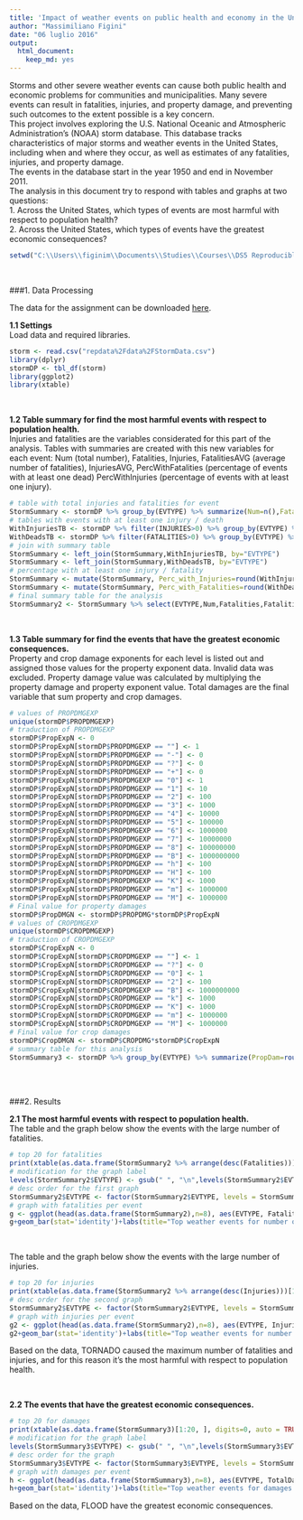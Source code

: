 ---
title: 'Impact of weather events on public health and economy in the United States'
author: "Massimiliano Figini"
date: "06 luglio 2016"
output: 
  html_document: 
    keep_md: yes
---

Storms and other severe weather events can cause both public health and economic problems for communities and municipalities. Many severe events can result in fatalities, injuries, and property damage, and preventing such outcomes to the extent possible is a key concern.  
This project involves exploring the U.S. National Oceanic and Atmospheric Administration's (NOAA) storm database. This database tracks characteristics of major storms and weather events in the United States, including when and where they occur, as well as estimates of any fatalities, injuries, and property damage.  
The events in the database start in the year 1950 and end in November 2011.  
The analysis in this document try to respond with tables and graphs at two questions:  
1. Across the United States, which types of events are most harmful with respect to population health?  
2. Across the United States, which types of events have the greatest economic consequences?  

```{r dir, include=FALSE}
setwd("C:\\Users\\figinim\\Documents\\Studies\\Courses\\DS5 Reproducible Research\\Course_Project_2")
```

<br>

###1. Data Processing  

The data for the assignment can be downloaded [here](https://d396qusza40orc.cloudfront.net/repdata%2Fdata%2FStormData.csv.bz2).  

**1.1 Settings**  
Load data and required libraries.  
```{r read, message=FALSE, warning=FALSE}
storm <- read.csv("repdata%2Fdata%2FStormData.csv")
library(dplyr)
stormDP <- tbl_df(storm)
library(ggplot2)
library(xtable)
```

<br>

**1.2 Table summary for find the most harmful events with respect to population health.**  
Injuries and fatalities are the variables considerated for this part of the analysis. Tables with summaries are created with this new variables for each event: Num (total number), Fatalities, Injuries, FatalitiesAVG (average number of fatalities), InjuriesAVG, PercWithFatalities (percentage of events with at least one dead) PercWithInjuries (percentage of events with at least one injury).
```{r summarize, echo = TRUE}
# table with total injuries and fatalities for event
StormSummary <- stormDP %>% group_by(EVTYPE) %>% summarize(Num=n(),Fatalities=sum(FATALITIES),Fatalities_AVG=round(mean(FATALITIES),2),Injuries=sum(INJURIES),Injuries_AVG=round(mean(INJURIES),2))
# tables with events with at least one injury / death
WithInjuriesTB <- stormDP %>% filter(INJURIES>0) %>% group_by(EVTYPE) %>% summarize(WithInjuries=n())
WithDeadsTB <- stormDP %>% filter(FATALITIES>0) %>% group_by(EVTYPE) %>% summarize(WithDeads=n())
# join with summary table
StormSummary <- left_join(StormSummary,WithInjuriesTB, by="EVTYPE")
StormSummary <- left_join(StormSummary,WithDeadsTB, by="EVTYPE")
# percentage with at least one injury / fatality
StormSummary <- mutate(StormSummary, Perc_with_Injuries=round(WithInjuries/Num*100,2))
StormSummary <- mutate(StormSummary, Perc_with_Fatalities=round(WithDeads/Num*100,2))
# final summary table for the analysis
StormSummary2 <- StormSummary %>% select(EVTYPE,Num,Fatalities,Fatalities_AVG,Perc_with_Fatalities,Injuries,Injuries_AVG,Perc_with_Injuries) %>% arrange(desc(Num))
```

<br>

**1.3 Table summary for find the events that have the greatest economic consequences.**  
Property and crop damage exponents for each level is listed out and assigned those values for the property exponent data. Invalid data was excluded. Property damage value was calculated by multiplying the property damage and property exponent value. Total damages are the final variable that sum property and crop damages.
```{r summarize2, echo = TRUE}
# values of PROPDMGEXP
unique(stormDP$PROPDMGEXP)
# traduction of PROPDMGEXP
stormDP$PropExpN <- 0
stormDP$PropExpN[stormDP$PROPDMGEXP == ""] <- 1
stormDP$PropExpN[stormDP$PROPDMGEXP == "-"] <- 0
stormDP$PropExpN[stormDP$PROPDMGEXP == "?"] <- 0
stormDP$PropExpN[stormDP$PROPDMGEXP == "+"] <- 0
stormDP$PropExpN[stormDP$PROPDMGEXP == "0"] <- 1
stormDP$PropExpN[stormDP$PROPDMGEXP == "1"] <- 10
stormDP$PropExpN[stormDP$PROPDMGEXP == "2"] <- 100
stormDP$PropExpN[stormDP$PROPDMGEXP == "3"] <- 1000
stormDP$PropExpN[stormDP$PROPDMGEXP == "4"] <- 10000
stormDP$PropExpN[stormDP$PROPDMGEXP == "5"] <- 100000
stormDP$PropExpN[stormDP$PROPDMGEXP == "6"] <- 1000000
stormDP$PropExpN[stormDP$PROPDMGEXP == "7"] <- 10000000
stormDP$PropExpN[stormDP$PROPDMGEXP == "8"] <- 100000000
stormDP$PropExpN[stormDP$PROPDMGEXP == "B"] <- 1000000000
stormDP$PropExpN[stormDP$PROPDMGEXP == "h"] <- 100
stormDP$PropExpN[stormDP$PROPDMGEXP == "H"] <- 100
stormDP$PropExpN[stormDP$PROPDMGEXP == "K"] <- 1000
stormDP$PropExpN[stormDP$PROPDMGEXP == "m"] <- 1000000
stormDP$PropExpN[stormDP$PROPDMGEXP == "M"] <- 1000000
# Final value for property damages
stormDP$PropDMGN <- stormDP$PROPDMG*stormDP$PropExpN
# values of CROPDMGEXP
unique(stormDP$CROPDMGEXP)
# traduction of CROPDMGEXP
stormDP$CropExpN <- 0
stormDP$CropExpN[stormDP$CROPDMGEXP == ""] <- 1
stormDP$CropExpN[stormDP$CROPDMGEXP == "?"] <- 0
stormDP$CropExpN[stormDP$CROPDMGEXP == "0"] <- 1
stormDP$CropExpN[stormDP$CROPDMGEXP == "2"] <- 100
stormDP$CropExpN[stormDP$CROPDMGEXP == "B"] <- 1000000000
stormDP$CropExpN[stormDP$CROPDMGEXP == "k"] <- 1000
stormDP$CropExpN[stormDP$CROPDMGEXP == "K"] <- 1000
stormDP$CropExpN[stormDP$CROPDMGEXP == "m"] <- 1000000
stormDP$CropExpN[stormDP$CROPDMGEXP == "M"] <- 1000000
# Final value for crop damages
stormDP$CropDMGN <- stormDP$CROPDMG*stormDP$CropExpN
# summary table for this analysis
StormSummary3 <- stormDP %>% group_by(EVTYPE) %>% summarize(PropDam=round(sum(PropDMGN),2),PropDam_AVG=round(mean(PropDMGN),2),CropDam=sum(CropDMGN),CropDam_AVG=round(mean(CropDMGN),2), TotalDamages = round(sum(PropDMGN)+sum(CropDMGN),2), TotalDamages_AVG = round(mean(sum(PropDMGN)+sum(CropDMGN)),2)) %>% arrange(desc(TotalDamages))
```

<br>
<br>

###2. Results  

**2.1 The most harmful events with respect to population health.**  
The table and the graph below show the events with the large number of fatalities.
```{r question1A, echo = TRUE, results='asis',fig.width=10}
# top 20 for fatalities
print(xtable(as.data.frame(StormSummary2 %>% arrange(desc(Fatalities)))[1:20, ], auto = TRUE, caption='Top 20 events for number of fatalities'),type='html')
# modification for the graph label
levels(StormSummary2$EVTYPE) <- gsub(" ", "\n",levels(StormSummary2$EVTYPE))
# desc order for the first graph
StormSummary2$EVTYPE <- factor(StormSummary2$EVTYPE, levels = StormSummary2$EVTYPE[order(StormSummary2$Fatalities, decreasing=TRUE)])
# graph with fatalities per event
g <- ggplot(head(as.data.frame(StormSummary2),n=8), aes(EVTYPE, Fatalities))
g+geom_bar(stat='identity')+labs(title="Top weather events for number of fatalities", x="Event",y="Fatalities")
```

<br>

The table and the graph below show the events with the large number of injuries.
```{r question1B, echo = TRUE, results='asis',fig.width=10}
# top 20 for injuries
print(xtable(as.data.frame(StormSummary2 %>% arrange(desc(Injuries)))[1:20, ], auto = TRUE, caption='Top 20 events for number of injuries'),type='html')
# desc order for the second graph
StormSummary2$EVTYPE <- factor(StormSummary2$EVTYPE, levels = StormSummary2$EVTYPE[order(StormSummary2$Injuries, decreasing=TRUE)])
# graph with injuries per event
g2 <- ggplot(head(as.data.frame(StormSummary2),n=8), aes(EVTYPE, Injuries))
g2+geom_bar(stat='identity')+labs(title="Top weather events for number of injuries", x="Event",y="Injuries")
```

Based on the data, TORNADO caused the maximum number of fatalities and injuries, and for this reason it's the most harmful with respect to population health.


<br>

**2.2 The events that have the greatest economic consequences.**  

```{r question2, echo = TRUE, results='asis',fig.width=10}
# top 20 for damages
print(xtable(as.data.frame(StormSummary3)[1:20, ], digits=0, auto = TRUE, caption='Top 20 events for economic damages'),type='html')
# modification for the graph label
levels(StormSummary3$EVTYPE) <- gsub(" ", "\n",levels(StormSummary3$EVTYPE))
# desc order for the graph
StormSummary3$EVTYPE <- factor(StormSummary3$EVTYPE, levels = StormSummary3$EVTYPE[order(StormSummary3$TotalDamages, decreasing=TRUE)])
# graph with damages per event
h <- ggplot(head(as.data.frame(StormSummary3),n=8), aes(EVTYPE, TotalDamages/1000000000))
h+geom_bar(stat='identity')+labs(title="Top weather events for damages (billions of dollars)", x="Event",y="Total Damages (billions of dollars)")
```

Based on the data, FLOOD have the greatest economic consequences.